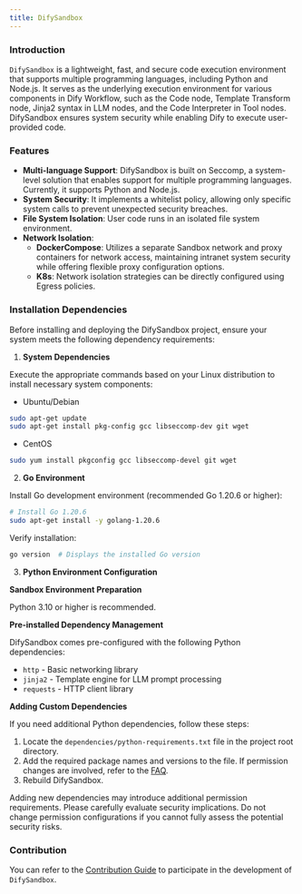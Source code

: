 ```yaml
---
title: DifySandbox
---
```


### Introduction

`DifySandbox` is a lightweight, fast, and secure code execution environment that supports multiple programming languages, including Python and Node.js. It serves as the underlying execution environment for various components in Dify Workflow, such as the Code node, Template Transform node, Jinja2 syntax in LLM nodes, and the Code Interpreter in Tool nodes. DifySandbox ensures system security while enabling Dify to execute user-provided code.

### Features
- **Multi-language Support**: DifySandbox is built on Seccomp, a system-level solution that enables support for multiple programming languages. Currently, it supports Python and Node.js.
- **System Security**: It implements a whitelist policy, allowing only specific system calls to prevent unexpected security breaches.
- **File System Isolation**: User code runs in an isolated file system environment.
- **Network Isolation**:
    - **DockerCompose**: Utilizes a separate Sandbox network and proxy containers for network access, maintaining intranet system security while offering flexible proxy configuration options.
    - **K8s**: Network isolation strategies can be directly configured using Egress policies.

### Installation Dependencies

Before installing and deploying the DifySandbox project, ensure your system meets the following dependency requirements:

1. **System Dependencies**

Execute the appropriate commands based on your Linux distribution to install necessary system components:

- Ubuntu/Debian

```bash
sudo apt-get update
sudo apt-get install pkg-config gcc libseccomp-dev git wget
```

- CentOS

```bash
sudo yum install pkgconfig gcc libseccomp-devel git wget
```

2. **Go Environment**

Install Go development environment (recommended Go 1.20.6 or higher):

```bash
# Install Go 1.20.6
sudo apt-get install -y golang-1.20.6
```

Verify installation:

```bash
go version  # Displays the installed Go version
```

3. **Python Environment Configuration**

**Sandbox Environment Preparation**

Python 3.10 or higher is recommended.

**Pre-installed Dependency Management**

DifySandbox comes pre-configured with the following Python dependencies:

- `http` - Basic networking library
- `jinja2` - Template engine for LLM prompt processing
- `requests` - HTTP client library

**Adding Custom Dependencies**

If you need additional Python dependencies, follow these steps:

1. Locate the `dependencies/python-requirements.txt` file in the project root directory.
2. Add the required package names and versions to the file. If permission changes are involved, refer to the [FAQ](https://github.com/langgenius/dify-sandbox/blob/main/FAQ.md).
3. Rebuild DifySandbox.

<Warning>
    Adding new dependencies may introduce additional permission requirements. Please carefully evaluate security implications. Do not change permission configurations if you cannot fully assess the potential security risks.
</Warning>

### Contribution

You can refer to the [Contribution Guide](contribution) to participate in the development of `DifySandbox`.
